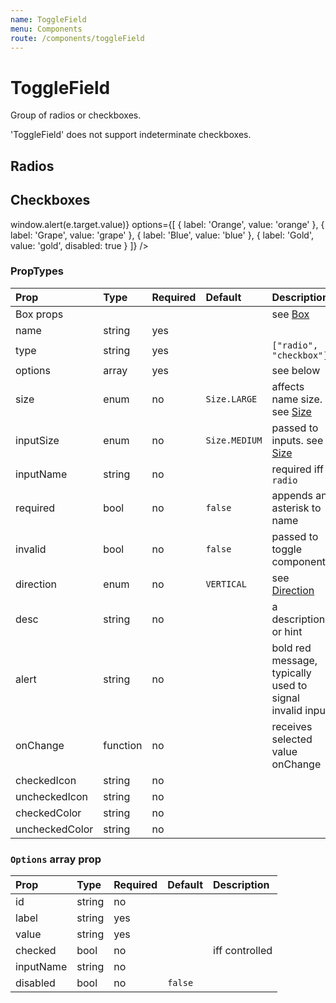 ```yaml
---
name: ToggleField
menu: Components
route: /components/toggleField
---
```



# ToggleField

Group of radios or checkboxes.

'ToggleField' does not support indeterminate checkboxes.

## Radios

<Playground>
    <ToggleField
        type="radio"
        inputName="flavor"
        name="Whatchu want?"
        desc="Pick a flavor"
        mb={6}
        options={[
            {
                label: 'I got orange',
                value: 'orange'
            },
            {
                label: 'I got grape',
                value: 'grape'
            },
            {
                label: 'I got blue',
                value: 'blue'
            },
            {
                label: 'I got nothing',
                value: 'nothing',
                disabled: true
            }
        ]}
    />
</Playground>


## Checkboxes

<Playground>
    <ToggleField
        type="checkbox"
        inputName="flavors"
        name="Whatchu like?"
        desc="Snow cone flavors"
        direction={Direction.HORIZONTAL}
        onChange={(e) => window.alert(e.target.value)}
        options={[
            {
                label: 'Orange',
                value: 'orange'
            },
            {
                label: 'Grape',
                value: 'grape'
            },
            {
                label: 'Blue',
                value: 'blue'
            },
            {
                label: 'Gold',
                value: 'gold',
                disabled: true
            }
        ]}
    />
</Playground>


### PropTypes

| Prop | Type | Required | Default | Description |
|:-----|:-----|:---------|:--------|:------------|
| Box props | | | | see [Box](/components/box) |
| name | string | yes | | |
| type | string | yes | | `["radio", "checkbox"]` |
| options | array | yes | | see below |
| size | enum | no | `Size.LARGE` | affects name size. see [Size](/common/size) |
| inputSize | enum | no | `Size.MEDIUM` | passed to inputs. see [Size](/common/size) |
| inputName | string | no | | required iff `radio` |
| required | bool | no | `false` | appends an asterisk to name |
| invalid | bool | no | `false` | passed to toggle components |
| direction | enum | no | `VERTICAL` | see [Direction](/common/direction) |
| desc | string | no | | a description or hint |
| alert | string | no | | bold red message, typically used to signal invalid input |
| onChange | function | no | | receives selected value onChange |
| checkedIcon | string | no | | |
| uncheckedIcon | string | no | | |
| checkedColor | string | no | | |
| uncheckedColor | string | no | | |


### `Options` array prop

| Prop | Type | Required | Default | Description |
|:-----|:-----|:---------|:--------|:------------|
| id | string | no | | |
| label | string | yes | | |
| value | string | yes | | |
| checked | bool | no | | iff controlled |
| inputName | string | no | | |
| disabled | bool | no | `false` | |
